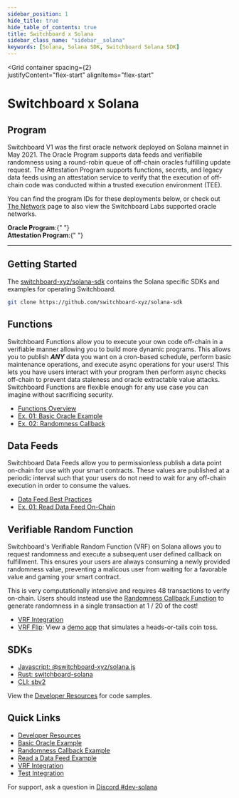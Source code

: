 ```yaml
---
sidebar_position: 1
hide_title: true
hide_table_of_contents: true
title: Switchboard x Solana
sidebar_class_name: "sidebar__solana"
keywords: [Solana, Solana SDK, Switchboard Solana SDK]
---
```



<Grid 
  container 
  spacing={2}   
  justifyContent="flex-start"
  alignItems="flex-start"
>
  <Grid xs={12}>
    <div style={{ textAlign: "center" }}>
      <h1>Switchboard x Solana</h1>
    </div>
  </Grid>
  <Grid item md={9} xs={12}>

## Program

Switchboard V1 was the first oracle network deployed on Solana mainnet in
May 2021. The Oracle Program supports data feeds and verifiablle randomness
using a round-robin queue of off-chain oracles fulfilling update request. The
Attestation Program supports functions, secrets, and legacy data feeds using an
attestation service to verify that the execution of off-chain code was conducted
within a trusted execution environment (TEE).

You can find the program IDs for these deployments below, or check out
[The Network](/network) page to also view the Switchboard Labs supported oracle
networks.

<div>
  <strong>Oracle Program</strong>:{" "}
  <AddressButton address="SW1TCH7qEPTdLsDHRgPuMQjbQxKdH2aBStViMFnt64f" />
</div>

<div>
  <strong>Attestation Program</strong>:{" "}
  <AddressButton address="sbattyXrzedoNATfc4L31wC9Mhxsi1BmFhTiN8gDshx" />
</div>

<hr />

## Getting Started

The [switchboard-xyz/solana-sdk](https://github.com/switchboard-xyz/solana-sdk)
contains the Solana specific SDKs and examples for operating Switchboard.

```bash
git clone https://github.com/switchboard-xyz/solana-sdk
```

## Functions

Switchboard Functions allow you to execute your own code off-chain in a
verifiable manner allowing you to build more dynamic programs. This allows you
to publish **_ANY_** data you want on a cron-based schedule, perform basic
maintenance operations, and execute async operations for your users! This lets
you have users interact with your program then perform async checks off-chain to
prevent data staleness and oracle extractable value attacks. Switchboard
Functions are flexible enough for any use case you can imagine without
sacrificing security.

- [Functions Overview](/solana/functions)
- [Ex. 01: Basic Oracle Example](/solana/functions/examples/basic-oracle-example)
- [Ex. 02: Randomness Callback](/solana/functions/examples/randomness-callback)

## Data Feeds

Switchboard Data Feeds allow you to permissionless publish a data point on-chain
for use with your smart contracts. These values are published at a periodic
interval such that your users do not need to wait for any off-chain execution in
order to consume the values.

- [Data Feed Best Practices](guides/feeds/best-practices)
- [Ex. 01: Read Data Feed On-Chain](/solana/feeds/examples/read-data-feed)

## Verifiable Random Function

Switchboard's Verifiable Random Function (VRF) on Solana allows you to request
randomness and execute a subsequent user defined callback on fulfillment. This
ensures your users are always consuming a newly provided randomness value,
preventing a malicous user from waiting for a favorable value and gaming your
smart contract.

This is very computationally intensive and requires 48 transactions to verify
on-chain. Users should instead use the
[Randomness Callback Function](/solana/functions/examples/randomness-callback)
to generate randomness in a single transaction at <span>1 / 20</span> of the
cost!

- [VRF Integration](/solana/vrf)
- [VRF Flip](https://github.com/switchboard-xyz/vrf-flip): View a
  [demo app](https://vrf-demo.switchboard.xyz/) that simulates a heads-or-tails
  coin toss.

</Grid>
<Grid item md={3} xs={12}>

## SDKs

- <span class="heading_icon__javascript">
    <a href="/api/solana.js">Javascript: @switchboard-xyz/solana.js</a>
  </span>
- <span class="heading_icon__rust">
    <a href="https://docs.rs/switchboard-solana">Rust: switchboard-solana</a>
  </span>
- <span class="heading_icon__terminal">
    <a href="/api/cli">CLI: sbv2</a>
  </span>

View the [Developer Resources](/solana/dev) for code samples.

## Quick Links

- [Developer Resources](/solana/dev)
- [Basic Oracle Example](/solana/functions/examples/basic-oracle-example)
- [Randomness Callback Example](/solana/functions/examples/randomness-callback)
- [Read a Data Feed Example](/solana/feeds/examples/read-data-feed)
- [VRF Integration](/solana/vrf)
- [Test Integration](/solana/test-integration)

For support, ask a question in
[Discord #dev-solana](https://discord.com/channels/841525135311634443/984343400377647144)

</Grid>
</Grid>
